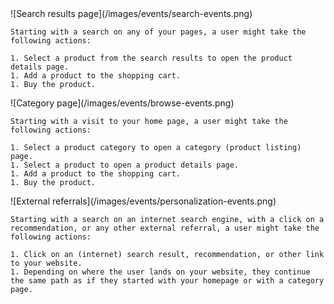 <Tabs>
  <Tab title="Search results page">
    ![Search results page](/images/events/search-events.png)

    Starting with a search on any of your pages, a user might take the following actions:

    1. Select a product from the search results to open the product details page.
    1. Add a product to the shopping cart.
    1. Buy the product.
  </Tab>
  <Tab title="Category page">
    ![Category page](/images/events/browse-events.png)

    Starting with a visit to your home page, a user might take the following actions:

    1. Select a product category to open a category (product listing) page.
    1. Select a product to open a product details page.
    1. Add a product to the shopping cart.
    1. Buy the product.
  </Tab>
  <Tab title="External referrals">
    ![External referrals](/images/events/personalization-events.png)
    
    Starting with a search on an internet search engine, with a click on a recommendation, or any other external referral, a user might take the following actions:

    1. Click on an (internet) search result, recommendation, or other link to your website.
    1. Depending on where the user lands on your website, they continue the same path as if they started with your homepage or with a category page.
  </Tab>
</Tabs>